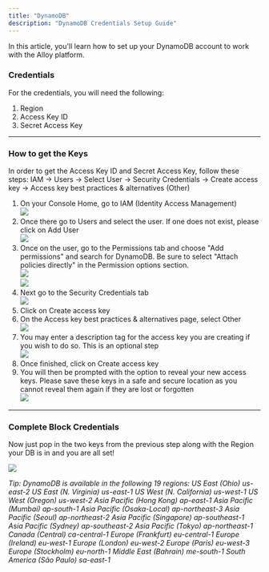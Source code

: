 ```yaml
---
title: "DynamoDB"
description: "DynamoDB Credentials Setup Guide"
---
```


In this article, you'll learn how to set up your DynamoDB account to work with the Alloy platform.

### Credentials

For the credentials, you will need the following:

1. Region
2. Access Key ID
3. Secret Access Key

---

### How to get the Keys

In order to get the Access Key ID and Secret Access Key, follow these steps: IAM -> Users -> Select User -> Security Credentials -> Create access key -> Access key best practices & alternatives (Other)

1. On your Console Home, go to IAM (Identity Access Management)  
![](/images/57d8012-Screenshot_2023-01-26_115729.png)
2. Once there go to Users and select the user. If one does not exist, please click on Add User  
![](/images/0c5f088-Screenshot_2023-01-26_115823.png)
3. Once on the user, go to the Permissions tab and choose "Add permissions" and search for DynamoDB. Be sure to select "Attach policies directly" in the Permission options section.  
![](/images/9d8766a-Screenshot_2023-01-27_at_2.12.35_PM.png)  
![](/images/9877711-Screenshot_2023-01-27_at_2.10.58_PM_1.png)
4. Next go to the Security Credentials tab  
![](/images/755aba4-Screenshot_2023-01-26_120003.png)
5. Click on Create access key
6. On the Access key best practices & alternatives page, select Other  
![](/images/1a377a8-Screenshot_2023-01-26_123634.png)
7. You may enter a description tag for the access key you are creating if you wish to do so. This is an optional step  
![](/images/31e98b9-Screenshot_2023-01-26_123714.png)
8. Once finished, click on Create access key
9. You will then be prompted with the option to reveal your new access keys. Please save these keys in a safe and secure location as you cannot reveal them again if they are lost or forgotten  
![](/images/36d2e45-Screenshot_2023-01-26_123753.png)

---

### Complete Block Credentials

Now just pop in the two keys from the previous step along with the Region your DB is in and you are all set!

![](/images/43d6d76-image.png)

_Tip: DynamoDB is available in the following 19 regions:_ 
_US East (Ohio) us-east-2_ 
_US East (N. Virginia) us-east-1_ 
_US West (N. California) us-west-1_ 
_US West (Oregon) us-west-2_ 
_Asia Pacific (Hong Kong) ap-east-1_ 
_Asia Pacific (Mumbai) ap-south-1_ 
_Asia Pacific (Osaka-Local) ap-northeast-3_ 
_Asia Pacific (Seoul) ap-northeast-2_ 
_Asia Pacific (Singapore) ap-southeast-1_ 
_Asia Pacific (Sydney) ap-southeast-2_ 
_Asia Pacific (Tokyo) ap-northeast-1_ 
_Canada (Central) ca-central-1_ 
_Europe (Frankfurt) eu-central-1_ 
_Europe (Ireland) eu-west-1_ 
_Europe (London) eu-west-2_ 
_Europe (Paris) eu-west-3_ 
_Europe (Stockholm) eu-north-1_ 
_Middle East (Bahrain) me-south-1_ 
_South America (São Paulo) sa-east-1_